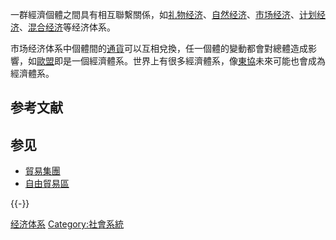 {{Economies}}
{{Economics sidebar}}
{{Expand language|en}}
一群經濟個體之間具有相互聯繫關係，如[[礼物经济|礼物经济]]、[[自然经济|自然经济]]、[[市场经济|市场经济]]、[[计划经济|计划经济]]、[[混合经济|混合经济]]等经济体系。

市场经济体系中個體間的[[通貨|通貨]]可以互相兌換，任一個體的變動都會對總體造成影響，如[[歐盟|歐盟]]即是一個經濟體系。世界上有很多經濟體系，像[[東協|東協]]未來可能也會成為經濟體系。

== 参考文献 ==
{{Reflist}}

== 参见 ==
{{Portal|经济}}
* [[貿易集團|貿易集團]]
* [[自由貿易區|自由貿易區]]

{{-}}
{{经济思想史}}
{{Authority control}}
{{Econ-stub}}

[[Category:经济体系|]]
[[Category:社會系統|Category:社會系統]]